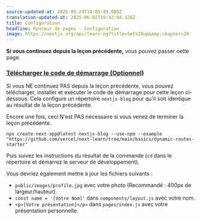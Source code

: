 ```yaml
---
source-updated-at: 2025-05-29T18:05:49.000Z
translation-updated-at: 2025-06-02T19:42:04.428Z
title: Configuration
headline: Routeur de pages - Configuration
image: https://nextjs.org/api/learn-og?title=Set%20up&amp;chapter=29
---
```


**Si vous continuez depuis la leçon précédente,** vous pouvez passer cette page.

### [Télécharger le code de démarrage (Optionnel)](#download-starter-code-optional)

Si vous NE continuez PAS depuis la leçon précédente, vous pouvez télécharger, installer et exécuter le code de démarrage pour cette leçon ci-dessous. Cela configure un répertoire `nextjs-blog` pour qu'il soit identique au résultat de la leçon précédente.

Encore une fois, ceci N'est PAS nécessaire si vous venez de terminer la leçon précédente.

```
npx create-next-app@latest nextjs-blog --use-npm --example "https://github.com/vercel/next-learn/tree/main/basics/dynamic-routes-starter"
```

Puis suivez les instructions du résultat de la commande (`cd` dans le répertoire et démarrez le serveur de développement).

Vous devriez également mettre à jour les fichiers suivants :

*   `public/images/profile.jpg` avec votre photo (Recommandé : 400px de largeur/hauteur).
*   `const name = '[Votre Nom]'` dans `components/layout.js` avec votre nom.
*   `<p>[Votre présentation]</p>` dans `pages/index.js` avec votre présentation personnelle.